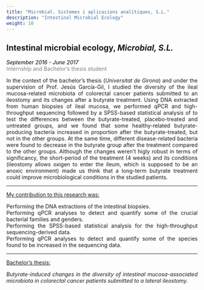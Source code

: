 ```yaml
---
title: "Microbial. Sistemes i aplicacions analítiques, S.L."
description: "Intestinal Microbial Ecology"
weight: 10
---
```


## Intestinal microbial ecology, <i>Microbial, S.L.</i>

<p style='font-size:15xpx;color:gray'><em style='color:black;'>September 2016 - June 2017</em><br>
Internship and Bachelor's thesis student</p>

<p align='justify'> In the context of the bachelor's thesis (<i>Universitat de Girona</i>) and under the supervision of Prof. Jesús García-Gil, I studied the diversity of the ileal mucosa-related microbiota of colorectal cancer patients submitted to an ileostomy and its changes after a butyrate treatment. Using DNA extracted from human biopsies of ileal mucosa, we performed qPCR and high-throughput sequencing followed by a SPSS-based statistical analysis of to test the differences between the butyrate-treated, placebo-treated and untreated groups, and we found that some healthy-related butyrate-producing bacteria increased in proportion after the butyrate-treated, but not in the other groups. At the same time, different disease-related bacteria were found to decrease in the butyrate group after the treatment compared to the other groups. Although the changes weren't higly robust in terms of significancy, the short-period of the treatment (4 weeks) and its conditions (ileostomy allows oxigen to enter the ileum, which is supposed to be an anoxic environment) made us think that a long-term butyrate treatment could improve microbiological conditions in the studied patients.</p>

---

<span style="text-decoration:underline">My contribution to this research was:</span>

<p align='justify'>
Performing the DNA extractions of the intestinal biopsies. <br>
Performing qPCR analyses to detect and quantify some of the crucial bacterial families and genders. <br>
Performing the SPSS-based statistical analysis for the high-throughput sequencing-derived data. <br>
Performing qPCR analyses to detect and quantify some of the species found to be increased in the sequencing data. <br>
</p>

---

<span style="text-decoration:underline">Bachelor's thesis:</span>

<p align='justify'><em> Butyrate-induced changes in the diversity of intestinal mucosa-associated microbiota in colorectal cancer patients submitted to a lateral ileostomy. </em></p>